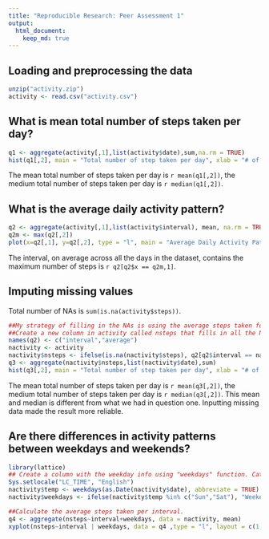 ---
title: "Reproducible Research: Peer Assessment 1"
output: 
  html_document:
    keep_md: true
---


## Loading and preprocessing the data


```{r, echo = TRUE}

unzip("activity.zip")
activity <- read.csv("activity.csv")
```

## What is mean total number of steps taken per day?

```{r, echo = TRUE}
q1 <- aggregate(activity[,1],list(activity$date),sum,na.rm = TRUE)
hist(q1[,2], main = "Total number of step taken per day", xlab = "# of Steps", ylab = "# of Days", col = "grey")
```

The mean total number of steps taken per day is `r mean(q1[,2])`, the medium total number of steps taken per day is `r median(q1[,2])`.

## What is the average daily activity pattern?

```{r, echo = TRUE}
q2 <- aggregate(activity[,1],list(activity$interval), mean, na.rm = TRUE)
q2m <- max(q2[,2])
plot(x=q2[,1], y=q2[,2], type = "l", main = "Average Daily Activity Pattern", xlab = "Interval", ylab = "Average Steps")
```

The interval, on average across all the days in the dataset, contains the maximum number of steps is `r q2[q2$x == q2m,1]`.

## Imputing missing values
Total number of NAs is `sum(is.na(activity$steps))`.
 

```{r, echo = TRUE}
##My strategy of filling in the NAs is using the average steps taken for that specific interval.
##Create a new column in activity called nsteps that fills in all the NA with the average of that interval.
names(q2) <- c("interval","average")
nactivity <- activity
nactivity$nsteps <- ifelse(is.na(nactivity$steps), q2[q2$interval == nactivity$interval,2], nactivity$steps)
q3 <- aggregate(nactivity$nsteps,list(nactivity$date),sum)
hist(q3[,2], main = "Total number of step taken per day", xlab = "# of Steps", ylab = "# of Days", col = "dark grey")
```

The mean total number of steps taken per day is `r mean(q3[,2])`, the medium total number of steps taken per day is `r median(q3[,2])`. This mean and median is different from what we had in question one. Inputting missing data made the result more reliable. 

## Are there differences in activity patterns between weekdays and weekends?
```{r, echo = TRUE}
library(lattice)
## Create a column with the weekday info using "weekdays" function. Catogorize Sunday and Saturday as weekends and Monday through Friday as weekdays.
Sys.setlocale("LC_TIME", "English")
nactivity$temp <- weekdays(as.Date(nactivity$date), abbreviate = TRUE)
nactivity$weekdays <- ifelse(nactivity$temp %in% c("Sun","Sat"), "Weekend","Weekday")

##Calculate the average steps taken per interval.
q4 <- aggregate(nsteps~interval+weekdays, data = nactivity, mean)
xyplot(nsteps~interval | weekdays, data = q4 ,type = "l", layout = c(1,2))

```
